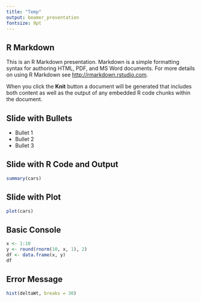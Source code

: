 ```yaml
---
title: "Temp"
output: beamer_presentation
fontsize: 9pt
---
```


## R Markdown

This is an R Markdown presentation. Markdown is a simple formatting syntax for authoring HTML, PDF, and MS Word documents. For more details on using R Markdown see <http://rmarkdown.rstudio.com>.

When you click the **Knit** button a document will be generated that includes both content as well as the output of any embedded R code chunks within the document.

## Slide with Bullets

- Bullet 1
- Bullet 2
- Bullet 3

## Slide with R Code and Output

```r
summary(cars)
```

## Slide with Plot

```r
plot(cars)
```

## Basic Console 
```r
x <- 1:10
y <- round(rnorm(10, x, 1), 2)
df <- data.frame(x, y)
df
```

## Error Message
```r
hist(deltaWt, breaks = 30)
```

